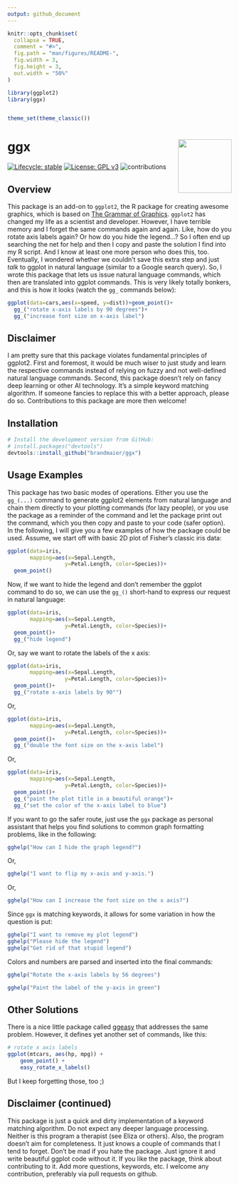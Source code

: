 ```yaml
---
output: github_document
---
```


<!-- README.md is generated from README.Rmd. Please edit that file -->

```r
knitr::opts_chunk$set(
  collapse = TRUE,
  comment = "#>",
  fig.path = "man/figures/README-",
  fig.width = 3,
  fig.height = 3,
  out.width = "50%"
)

library(ggplot2)
library(ggx)


theme_set(theme_classic())

```

# ggx <img src="man/figures/ggx-hexsticker.png" align="right" width="120" />

[![Lifecycle: stable](https://img.shields.io/badge/lifecycle-experimental-brightgreen.svg)](https://www.tidyverse.org/lifecycle/#experimental)
[![License: GPL v3](https://img.shields.io/badge/License-GPLv3-blue.svg)](https://www.gnu.org/licenses/gpl-3.0)
![contributions](https://img.shields.io/badge/contributions-welcome-brightgreen.svg?style=flat)


## Overview

This package is an add-on to `ggplot2`, the R package for creating awesome graphics, which is based on [The Grammar of Graphics](https://amzn.to/2ef1eWp). `ggplot2` has changed my life as a scientist and developer.  However, I have terrible memory and I forget the same commands again and again. Like, how do you rotate axis labels again? Or how do you hide the legend...? So I often end up searching the net for help and then I copy and paste the solution I find into my R script. And I know at least one more person who does this, too. Eventually, I wondered whether we couldn't save this extra step and just _talk_ to ggplot in natural language (similar to a Google search query). So, I wrote this package that lets us issue natural language commands, which then are translated into ggplot commands. This is very likely totally bonkers, and this is how it looks (watch the `gg_` commands below):

```r
ggplot(data=cars,aes(x=speed, y=dist))+geom_point()+
  gg_("rotate x-axis labels by 90 degrees")+
  gg_("increase font size on x-axis label")
```

## Disclaimer

I am pretty sure that this package violates fundamental principles of ggplot2. First and foremost, it would be much wiser to just study and learn the respective commands instead of relying on fuzzy and not well-defined natural language commands. Second, this package doesn't rely on fancy deep learning or other AI technology. It's a simple keyword matching algorithm. If someone fancies to replace this with a better approach, please do so. Contributions to this package are more then welcome!

## Installation

```r
# Install the development version from GitHub:
# install.packages("devtools")
devtools::install_github("brandmaier/ggx")
````

## Usage Examples

This package has two basic modes of operations. Either you use the `gg_(...)` command to generate ggplot2 elements from natural language and chain them directly to your plotting commands (for lazy people), or you use the package as a reminder of the command and let the package print out the command, which you then copy and paste to your code (safer option). In the following, I will give you a few examples of how the package could be used. Assume, we start off with basic 2D plot of Fisher's classic iris data:

```r
ggplot(data=iris, 
       mapping=aes(x=Sepal.Length, 
                  y=Petal.Length, color=Species))+
  geom_point()
```

Now, if we want to hide the legend and don't remember the ggplot command to do so, we can use the `gg_()` short-hand to express our request in natural language:

```r
ggplot(data=iris, 
       mapping=aes(x=Sepal.Length, 
                  y=Petal.Length, color=Species))+
  geom_point()+
  gg_("hide legend")
```

Or, say we want to rotate the labels of the x axis:

```r
ggplot(data=iris, 
       mapping=aes(x=Sepal.Length, 
                  y=Petal.Length, color=Species))+
  geom_point()+
  gg_("rotate x-axis labels by 90°")
```

Or,

```r
ggplot(data=iris, 
       mapping=aes(x=Sepal.Length, 
                  y=Petal.Length, color=Species))+
  geom_point()+
  gg_("double the font size on the x-axis label")
```

Or,

```r
ggplot(data=iris, 
       mapping=aes(x=Sepal.Length, 
                  y=Petal.Length, color=Species))+
  geom_point()+
  gg_("paint the plot title in a beautiful orange")+
  gg_("set the color of the x-axis label to blue")
```


If you want to go the safer route, just use the `ggx` package as personal assistant that helps you find solutions to common graph formatting problems, like in the following:

```r
gghelp("How can I hide the graph legend?")
```

Or,

```r
gghelp("I want to flip my x-axis and y-axis.")
```

Or, 

```r
gghelp("How can I increase the font size on the x axis?")
```

Since `ggx` is matching keywords, it allows for some variation in how the question is put:

```r
gghelp("I want to remove my plot legend")
gghelp("Please hide the legend")
gghelp("Get rid of that stupid legend")
```

Colors and numbers are parsed and inserted into the final commands:

```r
gghelp("Rotate the x-axis labels by 56 degrees")

gghelp("Paint the label of the y-axis in green")
```

## Other Solutions

There is a nice little package called [ggeasy](https://jonocarroll.github.io/ggeasy/) that addresses the same problem. However, it defines yet another set of commands, like this:

```r
# rotate x axis labels
ggplot(mtcars, aes(hp, mpg)) + 
    geom_point() + 
    easy_rotate_x_labels()
```

But I keep forgetting those, too ;) 


## Disclaimer (continued)

This package is just a quick and dirty implementation of a keyword matching algorithm. Do not expect any deeper language processing. Neither is this program a therapist (see Eliza or others). Also, the program doesn't aim for completeness. It just knows a couple of commands that I tend to forget. Don't be mad if you hate the package. Just ignore it and write beautiful ggplot code without it. If you like the package, think about contributing to it. Add more questions, keywords, etc. I welcome any contribution, preferably via pull requests on github.

